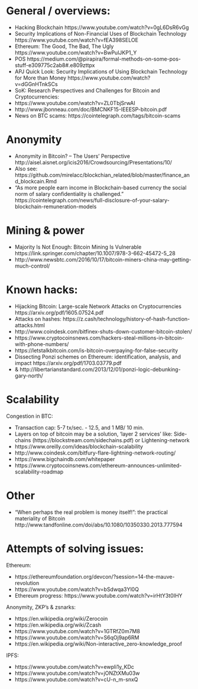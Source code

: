 

# General / overviews:

- Hacking Blockchain https://www.youtube.com/watch?v=0gL6DsR6vGg
- Security Implications of Non-Financial Uses of Blockchain Technology  https://www.youtube.com/watch?v=fEA398SELOE
- Ethereum: The Good, The Bad, The Ugly https://www.youtube.com/watch?v=BwPulJKP1_Y
- POS https://medium.com/@pirapira/formal-methods-on-some-pos-stuff-e309775c2ab8#.e809zttpx
- APJ Quick Look: Security Implications of Using Blockchain Technology for More than Money https://www.youtube.com/watch?v=dGGnHTnkSCs
- SoK: Research Perspectives and Challenges for Bitcoin and Cryptocurrencies:
- https://www.youtube.com/watch?v=ZL0TbjSrwAI
- http://www.jbonneau.com/doc/BMCNKF15-IEEESP-bitcoin.pdf 
- News on BTC scams: https://cointelegraph.com/tags/bitcoin-scams

# Anonymity

- Anonymity in Bitcoin? – The Users’ Perspective http://aisel.aisnet.org/icis2016/Crowdsourcing/Presentations/10/
- Also see: https://github.com/mirelacc/blockchian_related/blob/master/finance_and_blockcain.Rmd
- "As more people earn income in Blockchain-based currency the social norm of salary confidentiality is challenged." https://cointelegraph.com/news/full-disclosure-of-your-salary-blockchain-remuneration-models

# Mining & power

- Majority Is Not Enough: Bitcoin Mining Is Vulnerable https://link.springer.com/chapter/10.1007/978-3-662-45472-5_28
- http://www.newsbtc.com/2016/10/17/bitcoin-miners-china-may-getting-much-control/

# Known hacks:

- Hijacking Bitcoin: Large-scale Network Attacks on Cryptocurrencies https://arxiv.org/pdf/1605.07524.pdf
- Attacks on hashes: https://z.cash/technology/history-of-hash-function-attacks.html
- http://www.coindesk.com/bitfinex-shuts-down-customer-bitcoin-stolen/
- https://www.cryptocoinsnews.com/hackers-steal-millions-in-bitcoin-with-phone-numbers/
- https://letstalkbitcoin.com/is-bitcoin-overpaying-for-false-security
- Dissecting Ponzi schemes on Ethereum: identification, analysis, and impact https://arxiv.org/pdf/1703.03779.pdf
- & http://libertarianstandard.com/2013/12/01/ponzi-logic-debunking-gary-north/

# Scalability

Congestion in BTC:

- Transaction cap: 5-7 tx/sec. - 12.5, and 1 MB/ 10 min.
- Layers on top of bitcoin may be a solution, 'layer 2 services' like: Side-chains (https://blockstream.com/sidechains.pdf) or Lightening-network
- https://www.oreilly.com/ideas/blockchain-scalability
- http://www.coindesk.com/bitfury-flare-lightning-network-routing/
- https://www.bigchaindb.com/whitepaper 
- https://www.cryptocoinsnews.com/ethereum-announces-unlimited-scalability-roadmap

# Other

- “When perhaps the real problem is money itself!”: the practical materiality of Bitcoin http://www.tandfonline.com/doi/abs/10.1080/10350330.2013.777594


# Attempts of solving issues:

Ethereum:

- https://ethereumfoundation.org/devcon/?session=14-the-mauve-revolution
- https://www.youtube.com/watch?v=bSdwqa3Yl0Q
- Ethereum progress: https://www.youtube.com/watch?v=irHtY3t0IHY

Anonymity, ZKP's & zsnarks:

- https://en.wikipedia.org/wiki/Zerocoin 
- https://en.wikipedia.org/wiki/Zcash
- https://www.youtube.com/watch?v=1GTRfZ0m7M8
- https://www.youtube.com/watch?v=S6qOj9ap6RM
- https://en.wikipedia.org/wiki/Non-interactive_zero-knowledge_proof

IPFS:

- https://www.youtube.com/watch?v=ewpIi1y_KDc
- https://www.youtube.com/watch?v=jONZtXMu03w
- https://www.youtube.com/watch?v=cU-n_m-snxQ


